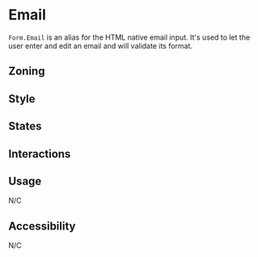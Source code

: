 

<Meta of={Stories} />

# Email

<Status id="formFieldInputEmail" />

`Form.Email` is an alias for the HTML native email input. It's used to let the user enter and edit an email and will validate its format.

## Zoning

<FigmaImage
	src="https://www.figma.com/file/qc8oUSyVJM67gSsbTShftt/%F0%9F%93%90-Zoning?node-id=245%3A219"
	alt="zoning image for inputs"
/>

## Style

## States

<Canvas>
	<Story story={Stories.Email} />
</Canvas>

## Interactions

## Usage

N/C

## Accessibility

N/C
